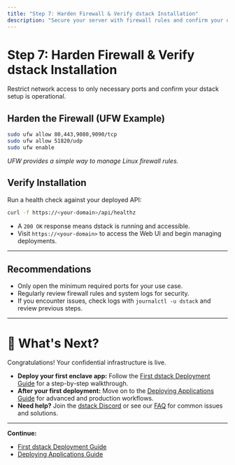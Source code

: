 ```yaml
---
title: "Step 7: Harden Firewall & Verify dstack Installation"
description: "Secure your server with firewall rules and confirm your dstack setup. Learn what to do next."
---
```


# Step 7: Harden Firewall & Verify dstack Installation

Restrict network access to only necessary ports and confirm your dstack setup is operational.

## Harden the Firewall (UFW Example)

```bash
sudo ufw allow 80,443,9080,9090/tcp
sudo ufw allow 51820/udp
sudo ufw enable
```

*UFW provides a simple way to manage Linux firewall rules.*

## Verify Installation

Run a health check against your deployed API:

```bash
curl -f https://<your-domain>/api/healthz
```

- A `200 OK` response means dstack is running and accessible.
- Visit `https://<your-domain>` to access the Web UI and begin managing deployments.

---

## Recommendations
- Only open the minimum required ports for your use case.
- Regularly review firewall rules and system logs for security.
- If you encounter issues, check logs with `journalctl -u dstack` and review previous steps.

---

# 🎉 What's Next?

Congratulations! Your confidential infrastructure is live.

- **Deploy your first enclave app:** Follow the [First dstack Deployment Guide](../first-deployment.mdx) for a step-by-step walkthrough.
- **After your first deployment:** Move on to the [Deploying Applications Guide](../deploying-applications.mdx) for advanced and production workflows.
- **Need help?** Join the [dstack Discord](https://discord.gg/dstack) or see our [FAQ](/docs/faq) for common issues and solutions.

---

**Continue:**
- [First dstack Deployment Guide](../first-deployment.mdx)
- [Deploying Applications Guide](../deploying-applications.mdx) 